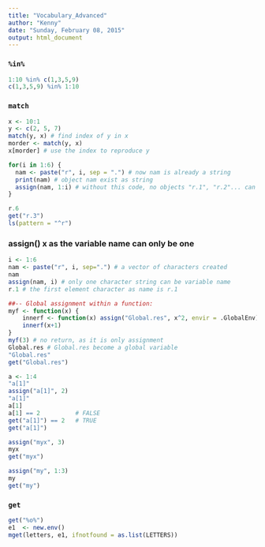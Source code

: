 ```yaml
---
title: "Vocabulary_Advanced"
author: "Kenny"
date: "Sunday, February 08, 2015"
output: html_document
---
```

### `%in%`
  
  
```r

1:10 %in% c(1,3,5,9)
c(1,3,5,9) %in% 1:10
```

### `match`

```r
x <- 10:1
y <- c(2, 5, 7)
match(y, x) # find index of y in x
morder <- match(y, x)
x[morder] # use the index to reproduce y
```

```r
for(i in 1:6) { 
  nam <- paste("r", i, sep = ".") # now nam is already a string
  print(nam) # object nam exist as string
  assign(nam, 1:i) # without this code, no objects "r.1", "r.2"... can be created
} 

r.6
get("r.3")  
ls(pattern = "^r")
```
 
### assign() x as the variable name can only be one
```r

i <- 1:6
nam <- paste("r", i, sep=".") # a vector of characters created
nam
assign(nam, i) # only one character string can be variable name
r.1 # the first element character as name is r.1
```

```r
##-- Global assignment within a function:
myf <- function(x) {
    innerf <- function(x) assign("Global.res", x^2, envir = .GlobalEnv)
    innerf(x+1)
}
myf(3) # no return, as it is only assignment
Global.res # Global.res become a global variable
"Global.res"
get("Global.res")

a <- 1:4
"a[1]"
assign("a[1]", 2)
"a[1]"
a[1]
a[1] == 2          # FALSE
get("a[1]") == 2   # TRUE
get("a[1]")

assign("myx", 3)
myx
get("myx")

assign("my", 1:3)
my
get("my")
```


### `get`  

```r
get("%o%")
e1  <- new.env()
mget(letters, e1, ifnotfound = as.list(LETTERS))
```

